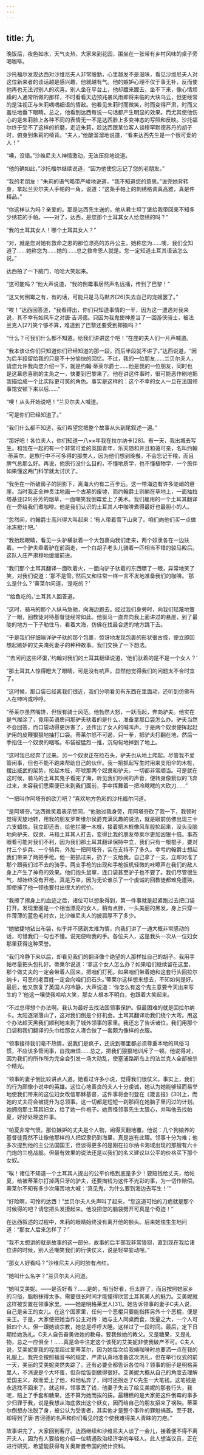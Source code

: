 ```yaml
---
---
---
```

title: 九
---




晚饭后，夜色如水，天气炎热，大家来到花园，围坐在一张带有乡村风味的桌子旁喝咖啡。

沙托福尔发现达西对沙维尼夫人非常殷勤，心里越发不是滋味，看见沙维尼夫人对这位新来者的谈话越是感兴趣，他就越有气。他的嫉妒心理不仅于事无补，反而使他再也无法讨别人的欢喜。别人坐在平台上，他却踱来踱去，坐不下来，像心情烦躁的人通常所做的那样，不时看看天边预兆暴风雨即将来临的大块乌云，但更经常的是注视正与朱莉喁喁细语的情敌。他看见朱莉时而微笑，时而变得严肃，时而又羞怯地垂下眼睛。总之，他看到达西每说一句话都产生明显的效果。而尤其使他伤心的是朱莉脸上各种不同的表情无一不是达西脸上多变神态的写照和反映。沙托福尔终于受不了这样的折磨，走近朱莉，趁达西跟某位客人谈穆罕默德苏丹的胡子时，俯身到朱莉的椅背。“夫人，”他酸溜溜地说道，“看来达西先生是一个很可爱的人！”

“噢，没错。”沙维尼夫人神情激动，无法压抑地说道。

“他的确如此，”沙托福尔继续说道，“因为他使您忘记了您的老朋友。”

“我的老朋友！”朱莉的语气略带严峻地说道，“我不知道您的意思。”说完她背转身，拿起兰贝尔夫人手帕的一角，说道：“这条手帕上的刺绣格调真高雅，真是件精品。”

“你这样认为吗？亲爱的。那是达西先生送的。他从君士坦丁堡给我带回来不知多少绣花的手帕。——对了，达西，是您那个土耳其女人给您绣的吗？”

“我的土耳其女人！哪个土耳其女人？”

“对，就是您对她有救命之恩的那位漂亮的苏丹公主，她称您为……噢，我们全知道了……她称您为……她的……总之救命恩人就是。您一定知道土耳其语该怎么说。”

达西拍了一下脑门，哈哈大笑起来。

“这可能吗？”他大声说道，“我的倒霉事居然声名远播，传到了巴黎！”

“这又何倒霉之有，有的话，可能只是马马默齐[26]失去自己的宠姬罢了。”

“唉！”达西回答道，“我看得出，你们只知道事情的一半，因为这一遭遇对我来说，其不幸有如风车之对唐·吉诃德。只因为我鬼使神差当了一回游侠骑士，被法兰克人[27]笑个够不算，难道到了巴黎还要受到揶揄吗？”

“什么？可我们什么都不知道。给我们讲讲这个吧！”在座的夫人们一片声喊道。

“我本该让你们只知道你们已经知道的那一段，而后半段就不讲了，”达西说道，“因为后半段留给我的只是不十分愉快的回忆。不过，我的一位朋友……兰贝尔夫人，请您允许我向您介绍一下，就是约翰·蒂莱尔爵士……他是我的一位朋友，同时也是这幕悲喜剧的主角之一，快要到巴黎来了。他在讲这件事时，很可能恶作剧地把我描绘成一个比实际更可笑的角色。事实是这样的：这个不幸的女人一旦在法国领事馆安顿下来以后……”

“噢！从头开始说吧！”兰贝尔夫人喊道。

“可是你们已经知道了。”

“我们什么都不知道，我们希望您把整个故事从头到尾叙述一遍。”

“那好吧！各位夫人，你们知道一八××年我在拉尔纳卡[28]。有一天，我出城去写生。和我在一起的有一个非常可爱的英国青年，乐天随和并且和蔼可亲，名叫约翰·蒂莱尔，是旅行中不可多得的那类人，因为他们想到晚餐，不会忘记干粮，而且脾气总那么好。再说，他旅行没什么目的，不懂地质学，也不懂植物学，一个旅伴如果懂这两门科学就太讨厌了。

“我坐在一所破房子的阴影下，离海大约有二百步远。这一带海边有许多陡峭的悬崖。当时我正全神贯注地画一个古墓的废墟，而约翰爵士则躺在草地上，一面抽拉塔基亚[29]芬芳的烟草，一面嘲笑我倒霉爱上了美术。我们雇用的一个土耳其翻译在一旁给我们煮咖啡。他是我们认识的土耳其人中咖啡煮得最好也最胆小的人。

“忽然间，约翰爵士高兴得大叫起来：‘有人带着雪下山来了。咱们向他们买一点做冰冻橙汁吧。’

“我抬起眼睛，看见一头驴横驮着一个大包裹向我们走来，两个奴隶各在一边扶着。一个驴夫牵着驴在前面走，一个白胡子老头儿骑着一匹相当不错的骏马殿后。这队人庄严肃穆地缓缓前进。

“我们那个土耳其翻译一面吹着火，一面向驴子驮着的东西瞟了一眼，异常地笑了笑，对我们说道：‘那不是雪。’然后又和往常一样一言不发地准备我们的咖啡。‘那么是什么？’蒂莱尔问道，‘是吃的？’

“‘给鱼吃的。’土耳其人回答道。

“这时，骑马的那个人纵马急驰，向海边跑去。经过我们身旁时，向我们轻蔑地瞥了一眼，回教徒对待基督徒经常如此。他驱马一直奔向我上面讲过的悬崖，到了最陡的地方一下子勒住马，看着大海，仿佛在找最合适的地方跳下去。

“于是我们仔细端详驴子驮的那个包裹，惊讶地发现包裹的形状很古怪，便立即回想起嫉妒的丈夫淹死妻子的种种故事。我们交换了一下想法。

“‘去问问这些坏蛋，’约翰对我们的土耳其翻译说道，‘他们驮着的是不是一个女人？’

“那土耳其人惊得瞪大了眼睛，可是没有吭声。显然他觉得我们的问题太不合时宜了。

“这时候，那口袋已经离我们很近，我们分明看见有东西在里面动，还听到仿佛有人在呻吟或哼哼。

“蒂莱尔虽然嘴馋，但很有骑士风范。他勃然大怒，一跃而起，奔向驴夫。他实在是气糊涂了，竟用英语质问那驴夫驮着的是什么，准备拿那口袋怎么办。驴夫当然不会回答，而口袋动得更厉害了，还传出了女人的喊叫声。于是两个奴隶便挥起赶驴用的皮鞭狠狠地抽打口袋。蒂莱尔怒不可遏，只一拳，把驴夫打翻在地，然后一手掐住一个奴隶的咽喉。布袋被猛烈一推，沉甸甸地掉到了地上。

“这时我已经奔了过来。另一个奴隶正在捡石头，驴夫也从地上爬起。尽管我不爱管闲事，但也不能不跑来帮助自己的伙伴。我一把抓起写生时用来支阳伞的木桩，摆出威武的架势，抡起木桩，吓唬那两个奴隶和驴夫。一切都非常顺当。可是就在这时候，骑马的土耳其鬼子看完了海，听见我们吵闹的声音，便转身像箭似的飞奔过来，未容我们思索便已来到我们面前，手中挥舞着一把冷飕飕的大砍刀……”

“一把叫作阿塔夯的砍刀吧？”喜欢地方色彩的沙托福尔问道。

“是阿塔夯。”达西微笑着表示赞同，“他驰过我身旁，用阿塔夯砍了我一下，我顿时觉得天旋地转，用我的朋友罗斯维尔侯爵充满风趣的说法，就是眼前仿佛出现三十六支蜡烛。我立即还击，给他拦腰一木桩，接着把木桩像风车般抡起来，没头没脑地向驴夫、奴隶、马和土耳其人打去，变得比我的朋友蒂莱尔更加凶狠十倍。事态眼看可能对我们不利，因为我们那土耳其翻译保持中立，我们只有一根棍子，要对付三个步兵、一个骑兵，外加一把阿塔夯，实在支持不了多久。幸亏约翰爵士想起我们带来了两把手枪。他一把抓过来，扔了一支给我，自己拿了一支，立即对准了那个跟我们过不去的骑手。两支手枪的出现和手枪扳机轻微的咔嚓声在我们的敌人身上产生了神奇的效果。他们抱头鼠窜，连口袋甚至驴子也不要了。我们尽管很生气，却始终没有开枪。真是万幸，因为无论谁杀了一个虔诚的回教徒都难免遭殃，即使揍了他一顿也要付出很大的代价。

“我擦了擦身上的血迹之后，诸位可以想象得到，第一件事就是赶紧跑过去把口袋打开。发现里面是一个相当漂亮的女人，稍有点胖，一头美丽的黑发，身上只穿一件薄薄的蓝色毛衬衣，比沙维尼夫人的披肩厚不了多少。

“她敏捷地钻出布袋，似乎并不感到太难为情，向我们讲了一通大概非常感动的话，可惜我们一句也不懂。说完便吻我的手。各位夫人，这是我头一次从一位妇女那里获得这种荣誉。

“我们冷静下来以后，却看见我们的翻译像个绝望的人那样扯自己的胡子。我用手帕尽量把头包扎好。蒂莱尔说道：‘拿这个女人怎么办？如果咱们继续留在这里，那个做丈夫的一定会带着人回来，把咱们打死。如果咱们带着她和这套行头回拉尔纳卡，可恶的老百姓一定会向咱们扔石头。’蒂莱尔这样想来想去，不知如何是好。最后，他又恢复了英国人的冷静，大声说道：‘你怎么有这个鬼主意要今天出来写生的？’他这一嚷使我哈哈大笑，那女人根本不明白，也跟着大笑起来。

“不过总得想个办法啊。我认为最好去找法国领事保护。但最困难的就是回拉尔纳卡。太阳逐渐落山了，这对我们倒是个好机会。土耳其翻译劝我们绕个大弯。用这个办法趁天黑我们顺利地来到了城外领事的家里。我还忘了告诉诸位，我们用那个口袋和我们翻译的头巾给那女人凑合做了一套颇为像样的衣服。

“领事接待我们毫不热情，说我们是疯子，还说到哪里都必须尊重本地的风俗习惯，不应该多管闲事，自找麻烦……总之，把我们狠狠地训斥了一顿。他说得对，因为我们的所作所为完全会引发一场大动乱，使塞浦路斯岛上的法兰克人全部被杀个精光。

“领事的妻子倒比较讲点人道。她看过许多小说，觉得我们很仗义。事实上，我们的行为颇像小说中的英雄。这位心地善良的夫人十分虔诚，她认为她能够轻而易举地使我们带来的这位妇女改信耶稣基督，这件事将会刊登在《箴言报》[30]上，而她的丈夫将会被提升为总领事。这一切都是短短一刹那间在她脑子里闪过的计划。她拥抱那土耳其妇女，给了她一件袍子。她责怪领事先生太狠心，并叫他去找帕夏，好好处理这件事。

“帕夏非常气愤。那位嫉妒的丈夫是个人物，闹得天翻地覆。他说：几个狗娘养的基督徒竟然不让像他那样的人把奴隶扔到海里，真是岂有此理。领事十分为难；他多次提到他的主公法国国王，但谈得更多的是刚在拉尔纳卡海域出现的那艘有六十门炮的三桅战舰。但最有效果的说法还是以我们的名义建议以公平的价格买下那个女奴。

“唉！诸位不知道一个土耳其人提出的公平价格到底是多少！要赔钱给丈夫，给帕夏，给被蒂莱尔打掉两只牙的驴夫，还要掏钱为这件不光彩的事，为一切作赔偿。蒂莱尔不知有多少次痛苦地大喊：‘真见鬼，为什么要到海边去写生！’”

“好险啊，可怜的达西！”兰贝尔夫人失声叫了起来，“您这道可怕的刀疤就是那个时候得的吧？请您把头发撩起来。他没把您的脑袋劈开可真是个奇迹！”

在达西叙述的过程中，朱莉的眼睛始终没有离开他的额头。后来她怯生生地问道：“那女人后来怎样了？”

“我不太想讲的就是故事的这一部分。故事的后半部我非常狼狈，直到现在我给诸位讲的时候，别人还嘲笑我们的行侠仗义，说是轻举妄动哩。”

“那女人好看吗？”沙维尼夫人问时脸有点红。

“她叫什么名字？”兰贝尔夫人问道。

“她叫艾美妮。——是否好看？……是的，相当好看，但太胖了，而且按照她家乡的习俗，脂粉抹得太多。需要很长时间才能懂得欣赏土耳其美人的魅力。艾美妮就这样被安置在领事家里。——她是明格莱里人[31]。她告诉领事的妻子C夫人说，自己是亲王的女儿。在这个国家里，任何一个恶棍只要能指挥另外十个恶棍，便是亲王。于是，大家便把她当作公主对待：她与主人同桌而食，饭量之大，一个人可抵四个人。但一跟她谈宗教，她总是呼呼大睡。这样过了一段时间。最后，定下日期给她洗礼。C夫人自告奋勇做她的教母，要我做她的教父。又是糖果，又是礼物，总之一应俱全！……真是命中注定这个该死的艾美妮非使我破产不可。C夫人说，艾美妮爱我的程度超过爱蒂莱尔，因为她每次给我端咖啡时总要洒一点在我的礼服上。我完全按照福音书的规定，严肃认真地准备这次洗礼，但在举行仪式的前一天，美丽的艾美妮突然失踪了。还有必要全都告诉各位吗？领事的厨子是明格莱里人，不消说是个大坏蛋，但杂烩饭倒做得很好。艾美妮大概从自己的角度去理解爱国主义，故而爱上了他，和他私奔了，同时还拐走了C先生一大笔钱。这笔钱是永远找不回来了。就这样，领事丢了钱，他妻子失去了给艾美妮的那套行头，我呢，赔上了手套和糖果，还不算为她而挨的揍。最糟糕的是大家把这件倒霉的事多少归罪于我，说是我想从海底救出这个妖女，因而给自己的朋友招来了祸殃。蒂莱尔倒想办法脱了身，被公认为受害者，其实他才是整个事件的罪魁祸首。至于我，却得到了唐·吉诃德的名声和你们看见的这个使我难得美人青睐的刀疤。”

故事讲完了，大家回到客厅。达西继续和沙维尼夫人谈了一会儿，接着便不得不离开夫人，因为有人要给他介绍一位精通政治经济学的年轻人。此人想当议员，正在进行研究，希望能获得有关奥斯曼帝国的统计资料。